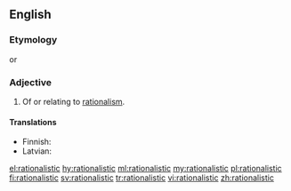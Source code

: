 ==English==

===Etymology===
{{suffix|rationalist|ic|lang=en}} or {{suffix|rational|istic|lang=en}}

===Adjective===
{{en-adj}}

# Of or relating to [[rationalism]].

====Translations====
{{trans-top|relating to rationalism}}
* Finnish: {{t+|fi|rationalistinen}}
* Latvian: {{t|lv|racionālistisks}}
{{trans-mid}}
{{trans-bottom}}

[[el:rationalistic]]
[[hy:rationalistic]]
[[ml:rationalistic]]
[[my:rationalistic]]
[[pl:rationalistic]]
[[fi:rationalistic]]
[[sv:rationalistic]]
[[tr:rationalistic]]
[[vi:rationalistic]]
[[zh:rationalistic]]
